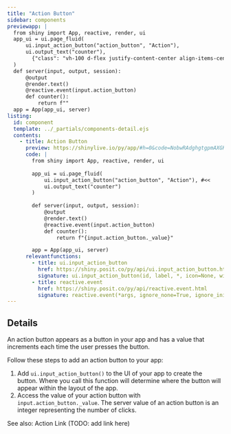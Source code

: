 ```yaml
---
title: "Action Button"
sidebar: components 
previewapp: |
  from shiny import App, reactive, render, ui
  app_ui = ui.page_fluid(
      ui.input_action_button("action_button", "Action"), 
      ui.output_text("counter"),
        {"class": "vh-100 d-flex justify-content-center align-items-center px-4"}
  )
  def server(input, output, session):
      @output
      @render.text()
      @reactive.event(input.action_button)
      def counter():
          return f""
  app = App(app_ui, server)
listing:
  id: component
  template: ../_partials/components-detail.ejs
  contents:
    - title: Action Button
      preview: https://shinylive.io/py/app/#h=0&code=NobwRAdghgtgpmAXGKAHVA6VBPMAaMAYwHsIAXOcpMAMwCdiYACAZwAsBLCbJjmVYnTJMAgujxM6cKITIcAbnAlSIAEzh0JAVw4AdaOgD6OpgF4mOrFADmcQzQA2O1QAp9TDxY4YuqLWUMZOVJDACN-MlI3FFkOEPCySIhdfCYUkVjSFIBKCXdPS2J-PwCKAA8yaJItcg0cvHzPJhAUwgcoFhYUxDSweTYAWgBGAAYRplUBxzgypgArLRY5GmwBklryNcoKOiYoBw5rCAGOChgWLdrd1DKBgBYUgF99bP11GlYNRToXX38JIpkEoSFhwTpxCDZRCNJgAAUBJRhsJU6joGHKlVeECayOksUUGDginIvwgJQwQQhYQipCxTXeTGqVxcUJhTSkZC0dGxNBSID+ZApmQg1MSpAwhnk+y0cGeYH0aFQZlE6BciuMHBBXw02TAjwAukA
      code: |
        from shiny import App, reactive, render, ui
        
        app_ui = ui.page_fluid(
            ui.input_action_button("action_button", "Action"), #<<
            ui.output_text("counter")
        )
        
        def server(input, output, session):
            @output
            @render.text()
            @reactive.event(input.action_button)
            def counter():
                return f"{input.action_button._value}"

        app = App(app_ui, server)
      relevantfunctions:
        - title: ui.input_action_button
          href: https://shiny.posit.co/py/api/ui.input_action_button.html
          signature: ui.input_action_button(id, label, *, icon=None, width=None, **kwargs)
        - title: reactive.event
          href: https://shiny.posit.co/py/api/reactive.event.html
          signature: reactive.event(*args, ignore_none=True, ignore_init=False)
---
```


:::{#component}
:::

## Details

<p>An action button appears as a button in your app and has a value that increments each time the user presses the button. </p>

<p>Follow these steps to add an action button to your app:</p>

<ol>
  <li>Add `ui.input_action_button()` to the UI of your app to create the button. Where you call this function will determine where the button will appear within the layout of the app.
  </li>
  <li>Access the value of your action button with `input.action_button._value`. The server value of an action button is an integer representing the number of clicks. 
  </li>
</ol>

<p>See also: Action Link (TODO: add link here)</p>